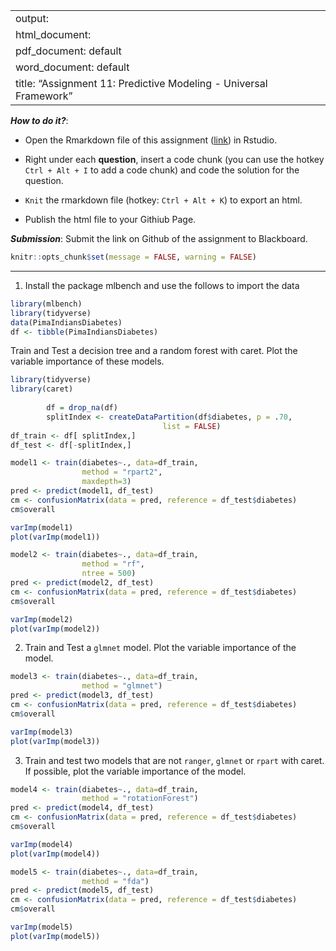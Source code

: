 
---
output: 
  html_document:
  pdf_document: default
  word_document: default
title: "Assignment 11: Predictive Modeling - Universal Framework"
---

***How to do it?***: 

- Open the Rmarkdown file of this assignment ([link](assignment11.Rmd)) in Rstudio. 

- Right under each **question**, insert  a code chunk (you can use the hotkey `Ctrl + Alt + I` to add a code chunk) and code the solution for the question. 

- `Knit` the rmarkdown file (hotkey: `Ctrl + Alt + K`) to export an html.  

-  Publish the html file to your Githiub Page. 

***Submission***: Submit the link on Github of the assignment to Blackboard.

```r
knitr::opts_chunk$set(message = FALSE, warning = FALSE)
```


-------

1. Install the package mlbench and use the follows to import the data

```r
library(mlbench)
library(tidyverse)
data(PimaIndiansDiabetes)
df <- tibble(PimaIndiansDiabetes)
```

Train and Test a decision tree and a random forest with caret. Plot the variable importance of these models. 
```r
library(tidyverse)
library(caret)
      
        df = drop_na(df)
        splitIndex <- createDataPartition(df$diabetes, p = .70, 
                                  list = FALSE)
df_train <- df[ splitIndex,]
df_test <- df[-splitIndex,]

model1 <- train(diabetes~., data=df_train, 
                method = "rpart2",
                maxdepth=3)
pred <- predict(model1, df_test)
cm <- confusionMatrix(data = pred, reference = df_test$diabetes)
cm$overall

varImp(model1)
plot(varImp(model1))
```
```r
model2 <- train(diabetes~., data=df_train, 
                method = "rf",
                ntree = 500) 
pred <- predict(model2, df_test)
cm <- confusionMatrix(data = pred, reference = df_test$diabetes)
cm$overall

varImp(model2)
plot(varImp(model2))
```


2. Train and Test a `glmnet` model. Plot the variable importance of the model. 
```r
model3 <- train(diabetes~., data=df_train, 
                method = "glmnet")
pred <- predict(model3, df_test)
cm <- confusionMatrix(data = pred, reference = df_test$diabetes)
cm$overall

varImp(model3)
plot(varImp(model3))
```


3. Train and test two models that are not `ranger`, `glmnet` or `rpart`  with caret. If possible, plot the variable importance of the model. 

```r
model4 <- train(diabetes~., data=df_train, 
                method = "rotationForest")
pred <- predict(model4, df_test)
cm <- confusionMatrix(data = pred, reference = df_test$diabetes)
cm$overall

varImp(model4)
plot(varImp(model4))
```
```r
model5 <- train(diabetes~., data=df_train, 
                method = "fda")
pred <- predict(model5, df_test)
cm <- confusionMatrix(data = pred, reference = df_test$diabetes)
cm$overall

varImp(model5)
plot(varImp(model5))
```

